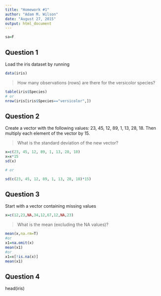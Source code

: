 ```yaml
---
title: "Homework #1"
author: "Adam M. Wilson"
date: "August 27, 2015"
output: html_document
---
```

```r
sa=F
```
## Question 1
Load the iris dataset by running
```r
data(iris)
```

> How many observations (rows) are there for the versicolor species?
```r
table(iris$Species)
# or
nrow(iris[iris$Species=="versicolor",])
```


## Question 2
Create a vector with the following values:  23, 45, 12, 89, 1, 13, 28, 18.  Then multiply each element of the vector by 15.  

> What is the standard deviation of the new vector? 

```r
x=c(23, 45, 12, 89, 1, 13, 28, 18)
x=x*15
sd(x)

# or

sd(c(23, 45, 12, 89, 1, 13, 28, 18)*15)

```

## Question 3
Start with a vector containing missing values
```r
x=c(12,23,NA,34,12,67,12,NA,23)
```
> What is the mean (excluding the NA values)?

```r
mean(x,na.rm=T)
#or
x1=na.omit(x)
mean(x1)
#or 
x1=x[!is.na(x)]
mean(x1)
```

## Question 4
head(iris)
